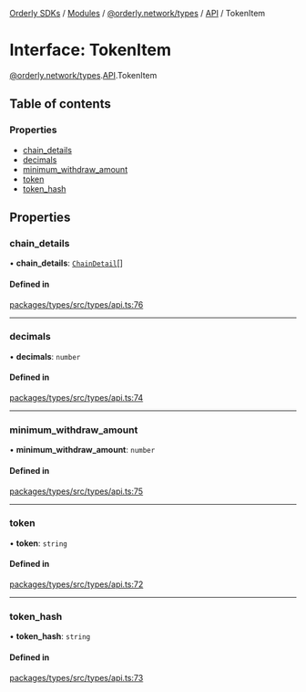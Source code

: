 [Orderly SDKs](/sdks/tech-doc/README) / [Modules](/sdks/tech-doc/modules) / [@orderly.network/types](/sdks/tech-doc/modules/orderly_network_types) / [API](/sdks/tech-doc/modules/orderly_network_types.API) / TokenItem

# Interface: TokenItem

[@orderly.network/types](/sdks/tech-doc/modules/orderly_network_types).[API](/sdks/tech-doc/modules/orderly_network_types.API).TokenItem

## Table of contents

### Properties

- [chain\_details](/sdks/tech-doc/interfaces/orderly_network_types.API.TokenItem#chain_details)
- [decimals](/sdks/tech-doc/interfaces/orderly_network_types.API.TokenItem#decimals)
- [minimum\_withdraw\_amount](/sdks/tech-doc/interfaces/orderly_network_types.API.TokenItem#minimum_withdraw_amount)
- [token](/sdks/tech-doc/interfaces/orderly_network_types.API.TokenItem#token)
- [token\_hash](/sdks/tech-doc/interfaces/orderly_network_types.API.TokenItem#token_hash)

## Properties

### chain\_details

• **chain\_details**: [`ChainDetail`](/sdks/tech-doc/interfaces/orderly_network_types.API.ChainDetail)[]

#### Defined in

[packages/types/src/types/api.ts:76](https://github.com/OrderlyNetwork/js-sdk/blob/91fd031/packages/types/src/types/api.ts#L76)

___

### decimals

• **decimals**: `number`

#### Defined in

[packages/types/src/types/api.ts:74](https://github.com/OrderlyNetwork/js-sdk/blob/91fd031/packages/types/src/types/api.ts#L74)

___

### minimum\_withdraw\_amount

• **minimum\_withdraw\_amount**: `number`

#### Defined in

[packages/types/src/types/api.ts:75](https://github.com/OrderlyNetwork/js-sdk/blob/91fd031/packages/types/src/types/api.ts#L75)

___

### token

• **token**: `string`

#### Defined in

[packages/types/src/types/api.ts:72](https://github.com/OrderlyNetwork/js-sdk/blob/91fd031/packages/types/src/types/api.ts#L72)

___

### token\_hash

• **token\_hash**: `string`

#### Defined in

[packages/types/src/types/api.ts:73](https://github.com/OrderlyNetwork/js-sdk/blob/91fd031/packages/types/src/types/api.ts#L73)
